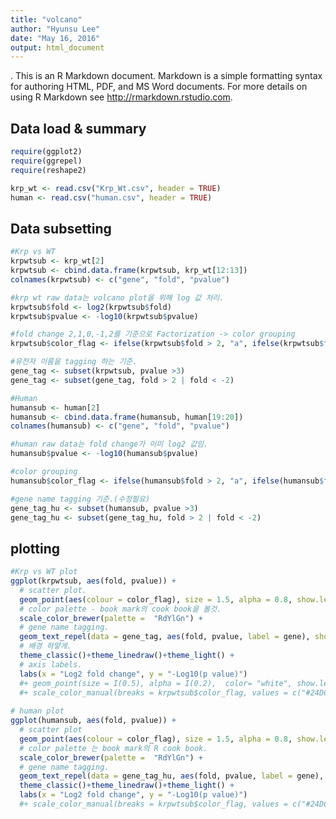 ```yaml
---
title: "volcano"
author: "Hyunsu Lee"
date: "May 16, 2016"
output: html_document
---
```

.
This is an R Markdown document. Markdown is a simple formatting syntax for authoring HTML, PDF, and MS Word documents. For more details on using R Markdown see <http://rmarkdown.rstudio.com>.

## Data load & summary
```r
require(ggplot2)
require(ggrepel)
require(reshape2)

krp_wt <- read.csv("Krp_Wt.csv", header = TRUE)
human <- read.csv("human.csv", header = TRUE)

```

## Data subsetting
```r
#Krp vs WT
krpwtsub <- krp_wt[2]
krpwtsub <- cbind.data.frame(krpwtsub, krp_wt[12:13])
colnames(krpwtsub) <- c("gene", "fold", "pvalue")

#krp wt raw data는 volcano plot을 위해 log 값 처리.
krpwtsub$fold <- log2(krpwtsub$fold)
krpwtsub$pvalue <- -log10(krpwtsub$pvalue)

#fold change 2,1,0,-1,2를 기준으로 Factorization -> color grouping 
krpwtsub$color_flag <- ifelse(krpwtsub$fold > 2, "a", ifelse(krpwtsub$fold < -2, "f", ifelse(krpwtsub$fold > 1, "b", ifelse(krpwtsub$fold < -1, "e", ifelse(krpwtsub$fold > 0, "c", "d")))))

#유전자 이름을 tagging 하는 기준. 
gene_tag <- subset(krpwtsub, pvalue >3)
gene_tag <- subset(gene_tag, fold > 2 | fold < -2)

#Human 
humansub <- human[2]
humansub <- cbind.data.frame(humansub, human[19:20])
colnames(humansub) <- c("gene", "fold", "pvalue")

#human raw data는 fold change가 이미 log2 값임.
humansub$pvalue <- -log10(humansub$pvalue)

#color grouping
humansub$color_flag <- ifelse(humansub$fold > 2, "a", ifelse(humansub$fold < -2, "f", ifelse(humansub$fold > 1, "b", ifelse(humansub$fold < -1, "e", ifelse(humansub$fold > 0, "c", "d")))))

#gene name tagging 기준.(수정필요)
gene_tag_hu <- subset(humansub, pvalue >3)
gene_tag_hu <- subset(gene_tag_hu, fold > 2 | fold < -2)


```

## plotting
```r
#Krp vs WT plot
ggplot(krpwtsub, aes(fold, pvalue)) +
  # scatter plot.
  geom_point(aes(colour = color_flag), size = 1.5, alpha = 0.8, show.legend = FALSE) +
  # color palette - book mark의 cook book을 볼것.
  scale_color_brewer(palette =  "RdYlGn") +
  # gene name tagging. 
  geom_text_repel(data = gene_tag, aes(fold, pvalue, label = gene), show.legend = FALSE, colour = "black") +
  # 배경 하얗게.
  theme_classic()+theme_linedraw()+theme_light() +
  # axis labels.
  labs(x = "Log2 fold change", y = "-Log10(p value)") 
  #+ geom_point(size = I(0.5), alpha = I(0.2),  color= "white", show.legend = FALSE)
  #+ scale_color_manual(breaks = krpwtsub$color_flag, values = c("#24DC1F", "#8DFF54", "#A0BE1E","#F2CB20", "#CC401C", "#FF0A0C")) +
  
# human plot
ggplot(humansub, aes(fold, pvalue)) +
  # scatter plot
  geom_point(aes(colour = color_flag), size = 1.5, alpha = 0.8, show.legend = FALSE) +
  # color palette 는 book mark의 R cook book.
  scale_color_brewer(palette =  "RdYlGn") +
  # gene name tagging. 
  geom_text_repel(data = gene_tag_hu, aes(fold, pvalue, label = gene), show.legend = FALSE, colour = "black") +
  theme_classic()+theme_linedraw()+theme_light() +
  labs(x = "Log2 fold change", y = "-Log10(p value)") 
  #+ scale_color_manual(breaks = krpwtsub$color_flag, values = c("#24DC1F", "#8DFF54", "#A0BE1E","#F2CB20", "#CC401C", "#FF0A0C")) +
```
